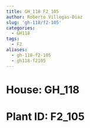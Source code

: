 ```yaml
---
title: GH_118 F2_105
author: Roberto Villegas-Diaz
slug: 'gh-118/f2-105'
categories:
  - GH118
tags:
  - F2
aliases:
  - gh-118-f2-105
  - gh118-f2105
---
```


# **House**: GH_118
# **Plant ID**: F2_105
